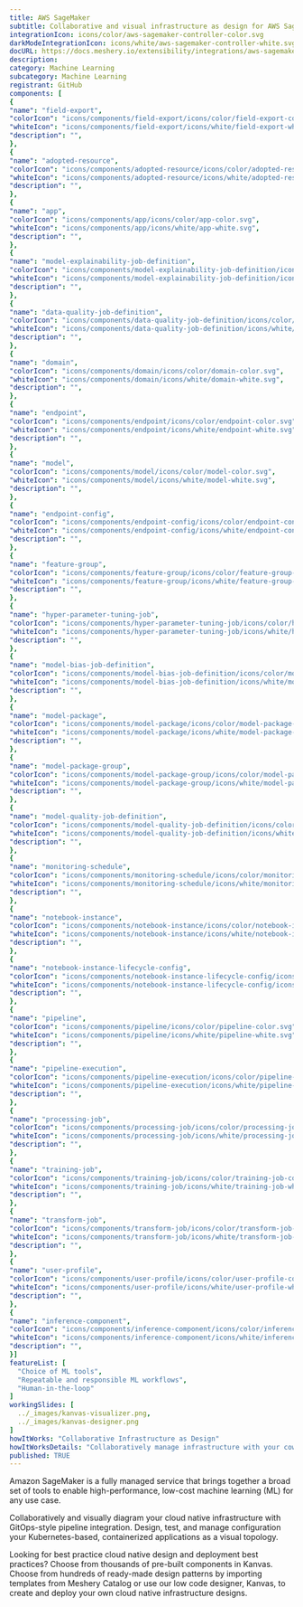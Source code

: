 ```yaml
---
title: AWS SageMaker
subtitle: Collaborative and visual infrastructure as design for AWS SageMaker
integrationIcon: icons/color/aws-sagemaker-controller-color.svg
darkModeIntegrationIcon: icons/white/aws-sagemaker-controller-white.svg
docURL: https://docs.meshery.io/extensibility/integrations/aws-sagemaker-controller
description: 
category: Machine Learning
subcategory: Machine Learning
registrant: GitHub
components: [
{
"name": "field-export",
"colorIcon": "icons/components/field-export/icons/color/field-export-color.svg",
"whiteIcon": "icons/components/field-export/icons/white/field-export-white.svg",
"description": "",
},
{
"name": "adopted-resource",
"colorIcon": "icons/components/adopted-resource/icons/color/adopted-resource-color.svg",
"whiteIcon": "icons/components/adopted-resource/icons/white/adopted-resource-white.svg",
"description": "",
},
{
"name": "app",
"colorIcon": "icons/components/app/icons/color/app-color.svg",
"whiteIcon": "icons/components/app/icons/white/app-white.svg",
"description": "",
},
{
"name": "model-explainability-job-definition",
"colorIcon": "icons/components/model-explainability-job-definition/icons/color/model-explainability-job-definition-color.svg",
"whiteIcon": "icons/components/model-explainability-job-definition/icons/white/model-explainability-job-definition-white.svg",
"description": "",
},
{
"name": "data-quality-job-definition",
"colorIcon": "icons/components/data-quality-job-definition/icons/color/data-quality-job-definition-color.svg",
"whiteIcon": "icons/components/data-quality-job-definition/icons/white/data-quality-job-definition-white.svg",
"description": "",
},
{
"name": "domain",
"colorIcon": "icons/components/domain/icons/color/domain-color.svg",
"whiteIcon": "icons/components/domain/icons/white/domain-white.svg",
"description": "",
},
{
"name": "endpoint",
"colorIcon": "icons/components/endpoint/icons/color/endpoint-color.svg",
"whiteIcon": "icons/components/endpoint/icons/white/endpoint-white.svg",
"description": "",
},
{
"name": "model",
"colorIcon": "icons/components/model/icons/color/model-color.svg",
"whiteIcon": "icons/components/model/icons/white/model-white.svg",
"description": "",
},
{
"name": "endpoint-config",
"colorIcon": "icons/components/endpoint-config/icons/color/endpoint-config-color.svg",
"whiteIcon": "icons/components/endpoint-config/icons/white/endpoint-config-white.svg",
"description": "",
},
{
"name": "feature-group",
"colorIcon": "icons/components/feature-group/icons/color/feature-group-color.svg",
"whiteIcon": "icons/components/feature-group/icons/white/feature-group-white.svg",
"description": "",
},
{
"name": "hyper-parameter-tuning-job",
"colorIcon": "icons/components/hyper-parameter-tuning-job/icons/color/hyper-parameter-tuning-job-color.svg",
"whiteIcon": "icons/components/hyper-parameter-tuning-job/icons/white/hyper-parameter-tuning-job-white.svg",
"description": "",
},
{
"name": "model-bias-job-definition",
"colorIcon": "icons/components/model-bias-job-definition/icons/color/model-bias-job-definition-color.svg",
"whiteIcon": "icons/components/model-bias-job-definition/icons/white/model-bias-job-definition-white.svg",
"description": "",
},
{
"name": "model-package",
"colorIcon": "icons/components/model-package/icons/color/model-package-color.svg",
"whiteIcon": "icons/components/model-package/icons/white/model-package-white.svg",
"description": "",
},
{
"name": "model-package-group",
"colorIcon": "icons/components/model-package-group/icons/color/model-package-group-color.svg",
"whiteIcon": "icons/components/model-package-group/icons/white/model-package-group-white.svg",
"description": "",
},
{
"name": "model-quality-job-definition",
"colorIcon": "icons/components/model-quality-job-definition/icons/color/model-quality-job-definition-color.svg",
"whiteIcon": "icons/components/model-quality-job-definition/icons/white/model-quality-job-definition-white.svg",
"description": "",
},
{
"name": "monitoring-schedule",
"colorIcon": "icons/components/monitoring-schedule/icons/color/monitoring-schedule-color.svg",
"whiteIcon": "icons/components/monitoring-schedule/icons/white/monitoring-schedule-white.svg",
"description": "",
},
{
"name": "notebook-instance",
"colorIcon": "icons/components/notebook-instance/icons/color/notebook-instance-color.svg",
"whiteIcon": "icons/components/notebook-instance/icons/white/notebook-instance-white.svg",
"description": "",
},
{
"name": "notebook-instance-lifecycle-config",
"colorIcon": "icons/components/notebook-instance-lifecycle-config/icons/color/notebook-instance-lifecycle-config-color.svg",
"whiteIcon": "icons/components/notebook-instance-lifecycle-config/icons/white/notebook-instance-lifecycle-config-white.svg",
"description": "",
},
{
"name": "pipeline",
"colorIcon": "icons/components/pipeline/icons/color/pipeline-color.svg",
"whiteIcon": "icons/components/pipeline/icons/white/pipeline-white.svg",
"description": "",
},
{
"name": "pipeline-execution",
"colorIcon": "icons/components/pipeline-execution/icons/color/pipeline-execution-color.svg",
"whiteIcon": "icons/components/pipeline-execution/icons/white/pipeline-execution-white.svg",
"description": "",
},
{
"name": "processing-job",
"colorIcon": "icons/components/processing-job/icons/color/processing-job-color.svg",
"whiteIcon": "icons/components/processing-job/icons/white/processing-job-white.svg",
"description": "",
},
{
"name": "training-job",
"colorIcon": "icons/components/training-job/icons/color/training-job-color.svg",
"whiteIcon": "icons/components/training-job/icons/white/training-job-white.svg",
"description": "",
},
{
"name": "transform-job",
"colorIcon": "icons/components/transform-job/icons/color/transform-job-color.svg",
"whiteIcon": "icons/components/transform-job/icons/white/transform-job-white.svg",
"description": "",
},
{
"name": "user-profile",
"colorIcon": "icons/components/user-profile/icons/color/user-profile-color.svg",
"whiteIcon": "icons/components/user-profile/icons/white/user-profile-white.svg",
"description": "",
},
{
"name": "inference-component",
"colorIcon": "icons/components/inference-component/icons/color/inference-component-color.svg",
"whiteIcon": "icons/components/inference-component/icons/white/inference-component-white.svg",
"description": "",
}]
featureList: [
  "Choice of ML tools",
  "Repeatable and responsible ML workflows",
  "Human-in-the-loop"
]
workingSlides: [
  ../_images/kanvas-visualizer.png,
  ../_images/kanvas-designer.png
]
howItWorks: "Collaborative Infrastructure as Design"
howItWorksDetails: "Collaboratively manage infrastructure with your coworkers synchronously sharing the same designs."
published: TRUE
---
```

<p>
Amazon SageMaker is a fully managed service that brings together a broad set of tools to enable high-performance, low-cost machine learning (ML) for any use case.
</p>
<p>
    Collaboratively and visually diagram your cloud native infrastructure with GitOps-style pipeline integration. Design, test, and manage configuration your Kubernetes-based, containerized applications as a visual topology.
</p>
<p>
    Looking for best practice cloud native design and deployment best practices? Choose from thousands of pre-built components in Kanvas. Choose from hundreds of ready-made design patterns by importing templates from Meshery Catalog or use our low code designer, Kanvas, to create and deploy your own cloud native infrastructure designs.
</p>
